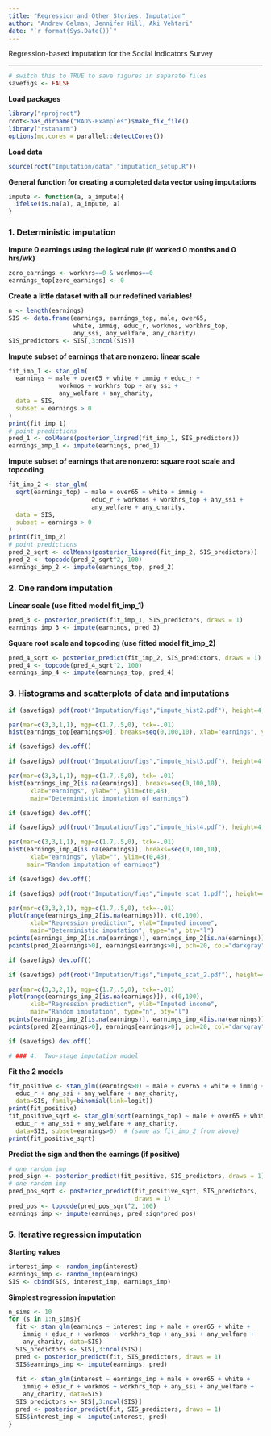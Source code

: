 ```yaml
---
title: "Regression and Other Stories: Imputation"
author: "Andrew Gelman, Jennifer Hill, Aki Vehtari"
date: "`r format(Sys.Date())`"
---
```

Regression-based imputation for the Social Indicators Survey

-------------


```r
# switch this to TRUE to save figures in separate files
savefigs <- FALSE
```

**Load packages**

```r
library("rprojroot")
root<-has_dirname("RAOS-Examples")$make_fix_file()
library("rstanarm")
options(mc.cores = parallel::detectCores())
```

**Load data**

```r
source(root("Imputation/data","imputation_setup.R"))
```

**General function for creating a completed data vector using imputations**

```r
impute <- function(a, a_impute){
  ifelse(is.na(a), a_impute, a)
}
```

### 1.  Deterministic imputation
**Impute 0 earnings using the logical rule (if worked 0 months and 0 hrs/wk)**

```r
zero_earnings <- workhrs==0 & workmos==0
earnings_top[zero_earnings] <- 0
```

**Create a little dataset with all our redefined variables!**

```r
n <- length(earnings)
SIS <- data.frame(earnings, earnings_top, male, over65,
                  white, immig, educ_r, workmos, workhrs_top,
                  any_ssi, any_welfare, any_charity)
SIS_predictors <- SIS[,3:ncol(SIS)]
```

**Impute subset of earnings that are nonzero:  linear scale**

```r
fit_imp_1 <- stan_glm(
  earnings ~ male + over65 + white + immig + educ_r +
              workmos + workhrs_top + any_ssi +
              any_welfare + any_charity,
  data = SIS,
  subset = earnings > 0
)
print(fit_imp_1)
# point predictions
pred_1 <- colMeans(posterior_linpred(fit_imp_1, SIS_predictors))  
earnings_imp_1 <- impute(earnings, pred_1)
```

**Impute subset of earnings that are nonzero:  square root scale and topcoding**

```r
fit_imp_2 <- stan_glm(
  sqrt(earnings_top) ~ male + over65 + white + immig +
                       educ_r + workmos + workhrs_top + any_ssi +
                       any_welfare + any_charity,
  data = SIS,
  subset = earnings > 0
)
print(fit_imp_2)
# point predictions
pred_2_sqrt <- colMeans(posterior_linpred(fit_imp_2, SIS_predictors))  
pred_2 <- topcode(pred_2_sqrt^2, 100)
earnings_imp_2 <- impute(earnings_top, pred_2)
```

### 2.  One random imputation
**Linear scale (use fitted model fit_imp_1)**

```r
pred_3 <- posterior_predict(fit_imp_1, SIS_predictors, draws = 1)
earnings_imp_3 <- impute(earnings, pred_3)
```

**Square root scale and topcoding (use fitted model fit_imp_2)**

```r
pred_4_sqrt <- posterior_predict(fit_imp_2, SIS_predictors, draws = 1)
pred_4 <- topcode(pred_4_sqrt^2, 100)
earnings_imp_4 <- impute(earnings_top, pred_4)
```

### 3.  Histograms and scatterplots of data and imputations

```r
if (savefigs) pdf(root("Imputation/figs","impute_hist2.pdf"), height=4, width=5.5)
```
```r
par(mar=c(3,3,1,1), mgp=c(1.7,.5,0), tck=-.01)
hist(earnings_top[earnings>0], breaks=seq(0,100,10), xlab="earnings", ylab="", main="Observed earnings (excluding 0's)")
```
```r
if (savefigs) dev.off()

```
```r
if (savefigs) pdf(root("Imputation/figs","impute_hist3.pdf"), height=4, width=5.5)
```
```r
par(mar=c(3,3,1,1), mgp=c(1.7,.5,0), tck=-.01)
hist(earnings_imp_2[is.na(earnings)], breaks=seq(0,100,10),
      xlab="earnings", ylab="", ylim=c(0,48),
      main="Deterministic imputation of earnings")
```
```r
if (savefigs) dev.off()

```
```r
if (savefigs) pdf(root("Imputation/figs","impute_hist4.pdf"), height=4, width=5.5)
```
```r
par(mar=c(3,3,1,1), mgp=c(1.7,.5,0), tck=-.01)
hist(earnings_imp_4[is.na(earnings)], breaks=seq(0,100,10),
      xlab="earnings", ylab="", ylim=c(0,48),
     main="Random imputation of earnings")
```
```r
if (savefigs) dev.off()

```
```r
if (savefigs) pdf(root("Imputation/figs","impute_scat_1.pdf"), height=4, width=5)
```
```r
par(mar=c(3,3,2,1), mgp=c(1.7,.5,0), tck=-.01)
plot(range(earnings_imp_2[is.na(earnings)]), c(0,100),
      xlab="Regression prediction", ylab="Imputed income",
      main="Deterministic imputation", type="n", bty="l")
points(earnings_imp_2[is.na(earnings)], earnings_imp_2[is.na(earnings)], pch=19, cex=.5)
points(pred_2[earnings>0], earnings[earnings>0], pch=20, col="darkgray", cex=.5)
```
```r
if (savefigs) dev.off()

```
```r
if (savefigs) pdf(root("Imputation/figs","impute_scat_2.pdf"), height=4, width=5)
```
```r
par(mar=c(3,3,2,1), mgp=c(1.7,.5,0), tck=-.01)
plot(range(earnings_imp_2[is.na(earnings)]), c(0,100),
      xlab="Regression prediction", ylab="Imputed income",
      main="Random imputation", type="n", bty="l")
points(earnings_imp_2[is.na(earnings)], earnings_imp_4[is.na(earnings)], pch=19, cex=.5)
points(pred_2[earnings>0], earnings[earnings>0], pch=20, col="darkgray", cex=.5)
```
```r
if (savefigs) dev.off()

# ### 4.  Two-stage imputation model
```

**Fit the 2 models**

```r
fit_positive <- stan_glm((earnings>0) ~ male + over65 + white + immig +
  educ_r + any_ssi + any_welfare + any_charity,
  data=SIS, family=binomial(link=logit))
print(fit_positive)
fit_positive_sqrt <- stan_glm(sqrt(earnings_top) ~ male + over65 + white + immig +
  educ_r + any_ssi + any_welfare + any_charity,
  data=SIS, subset=earnings>0)  # (same as fit_imp_2 from above)
print(fit_positive_sqrt)
```

**Predict the sign and then the earnings (if positive)**

```r
# one random imp
pred_sign <- posterior_predict(fit_positive, SIS_predictors, draws = 1)
# one random imp
pred_pos_sqrt <- posterior_predict(fit_positive_sqrt, SIS_predictors,
                                   draws = 1)
pred_pos <- topcode(pred_pos_sqrt^2, 100)
earnings_imp <- impute(earnings, pred_sign*pred_pos)
```

### 5.  Iterative regression imputation
**Starting values**

```r
interest_imp <- random_imp(interest)
earnings_imp <- random_imp(earnings)
SIS <- cbind(SIS, interest_imp, earnings_imp)
```

**Simplest regression imputation**

```r
n_sims <- 10
for (s in 1:n_sims){
  fit <- stan_glm(earnings ~ interest_imp + male + over65 + white +
    immig + educ_r + workmos + workhrs_top + any_ssi + any_welfare +
    any_charity, data=SIS)
  SIS_predictors <- SIS[,3:ncol(SIS)]
  pred <- posterior_predict(fit, SIS_predictors, draws = 1)
  SIS$earnings_imp <- impute(earnings, pred)
  
  fit <- stan_glm(interest ~ earnings_imp + male + over65 + white +
    immig + educ_r + workmos + workhrs_top + any_ssi + any_welfare +
    any_charity, data=SIS)
  SIS_predictors <- SIS[,3:ncol(SIS)]
  pred <- posterior_predict(fit, SIS_predictors, draws = 1)
  SIS$interest_imp <- impute(interest, pred)
}
```

